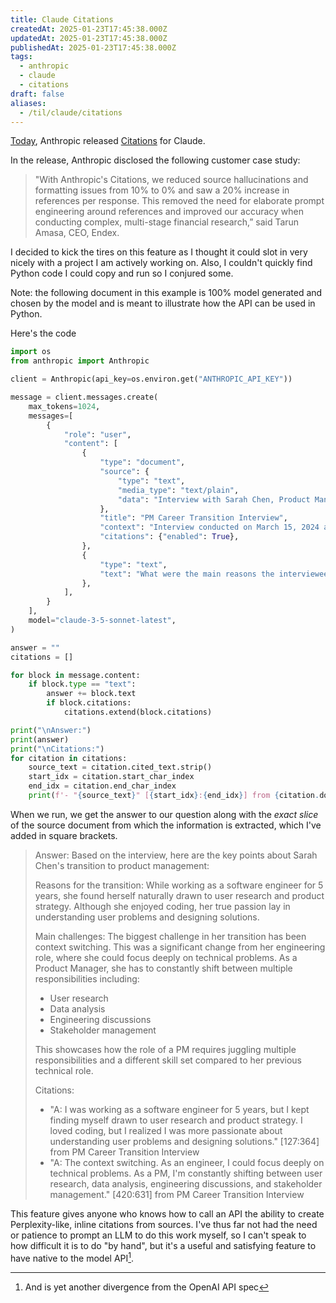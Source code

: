 ```yaml
---
title: Claude Citations
createdAt: 2025-01-23T17:45:38.000Z
updatedAt: 2025-01-23T17:45:38.000Z
publishedAt: 2025-01-23T17:45:38.000Z
tags:
  - anthropic
  - claude
  - citations
draft: false
aliases:
  - /til/claude/citations
---
```


[Today](https://www.anthropic.com/news/introducing-citations-api), Anthropic released [Citations](https://docs.anthropic.com/en/docs/build-with-claude/citations) for Claude.

In the release, Anthropic disclosed the following customer case study:

> "With Anthropic's Citations, we reduced source hallucinations and formatting issues from 10% to 0% and saw a 20% increase in references per response. This removed the need for elaborate prompt engineering around references and improved our accuracy when conducting complex, multi-stage financial research,” said Tarun Amasa, CEO, Endex.

I decided to kick the tires on this feature as I thought it could slot in very nicely with a project I am actively working on.
Also, I couldn't quickly find Python code I could copy and run so I conjured some.

Note: the following document in this example is 100% model generated and chosen by the model and is meant to illustrate how the API can be used in Python.

Here's the code

```python
import os
from anthropic import Anthropic

client = Anthropic(api_key=os.environ.get("ANTHROPIC_API_KEY"))

message = client.messages.create(
    max_tokens=1024,
    messages=[
        {
            "role": "user",
            "content": [
                {
                    "type": "document",
                    "source": {
                        "type": "text",
                        "media_type": "text/plain",
                        "data": "Interview with Sarah Chen, Product Manager at TechCorp\n\nQ: What made you switch from your previous role to product management?\nA: I was working as a software engineer for 5 years, but I kept finding myself drawn to user research and product strategy. I loved coding, but I realized I was more passionate about understanding user problems and designing solutions.\n\nQ: What's been the biggest challenge in the transition?\nA: The context switching. As an engineer, I could focus deeply on technical problems. As a PM, I'm constantly shifting between user research, data analysis, engineering discussions, and stakeholder management.\n\nQ: How do you measure success in your current role?\nA: It's a mix of quantitative and qualitative metrics. We track user engagement and retention numbers, but I also put a lot of weight on user feedback and satisfaction scores.",
                    },
                    "title": "PM Career Transition Interview",
                    "context": "Interview conducted on March 15, 2024 as part of UX research",
                    "citations": {"enabled": True},
                },
                {
                    "type": "text",
                    "text": "What were the main reasons the interviewee transitioned to product management and what challenges did they face?",
                },
            ],
        }
    ],
    model="claude-3-5-sonnet-latest",
)

answer = ""
citations = []

for block in message.content:
    if block.type == "text":
        answer += block.text
        if block.citations:
            citations.extend(block.citations)

print("\nAnswer:")
print(answer)
print("\nCitations:")
for citation in citations:
    source_text = citation.cited_text.strip()
    start_idx = citation.start_char_index
    end_idx = citation.end_char_index
    print(f'- "{source_text}" [{start_idx}:{end_idx}] from {citation.document_title}')
```

When we run, we get the answer to our question along with the _exact slice_ of the source document from which the information is extracted, which I've added in square brackets.

> Answer:
> Based on the interview, here are the key points about Sarah Chen's transition to product management:
>
> Reasons for the transition:
> While working as a software engineer for 5 years, she found herself naturally drawn to user research and product strategy. Although she enjoyed coding, her true passion lay in understanding user problems and designing solutions.
>
> Main challenges:
> The biggest challenge in her transition has been context switching. This was a significant change from her engineering role, where she could focus deeply on technical problems. As a Product Manager, she has to constantly shift between multiple responsibilities including:
>
> - User research
> - Data analysis
> - Engineering discussions
> - Stakeholder management
>
> This showcases how the role of a PM requires juggling multiple responsibilities and a different skill set compared to her previous technical role.
>
> Citations:
>
> - "A: I was working as a software engineer for 5 years, but I kept finding myself drawn to user research and product strategy. I loved coding, but I realized I was more passionate about understanding user problems and designing solutions." [127:364] from PM Career Transition Interview
> - "A: The context switching. As an engineer, I could focus deeply on technical problems. As a PM, I'm constantly shifting between user research, data analysis, engineering discussions, and stakeholder management." [420:631] from PM Career Transition Interview

This feature gives anyone who knows how to call an API the ability to create Perplexity-like, inline citations from sources.
I've thus far not had the need or patience to prompt an LLM to do this work myself, so I can't speak to how difficult it is to do "by hand", but it's a useful and satisfying feature to have native to the model API[^1].

[^1]: And is yet another divergence from the OpenAI API spec
